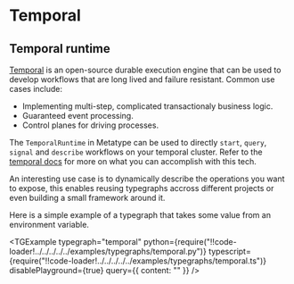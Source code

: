 
# Temporal

## Temporal runtime

[Temporal](https://temporal.io/) is an open-source durable execution engine that can be used to develop workflows that are long lived and failure resistant. Common use cases include:

- Implementing multi-step, complicated transactionaly business logic.
- Guaranteed event processing.
- Control planes for driving processes.

The `TemporalRuntime` in Metatype can be used to directly `start`, `query`, `signal` and `describe` workflows on your temporal cluster. Refer to the [temporal docs](https://docs.temporal.io) for more on what you can accomplish with this tech.

An interesting use case is to dynamically describe the operations you want to expose, this enables reusing typegraphs accross different projects or even building a small framework around it.

Here is a simple example of a typegraph that takes some value from an environment variable.

<TGExample
  typegraph="temporal"
  python={require("!!code-loader!../../../../../examples/typegraphs/temporal.py")}
  typescript={require("!!code-loader!../../../../../examples/typegraphs/temporal.ts")}
  disablePlayground={true}
  query={{ content: "" }}
/>

<!-- TODO: setup a test temporal cluster and workflow for demo purposes -->
